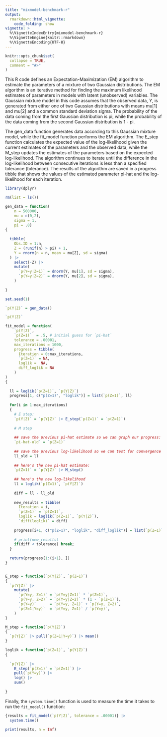 ```yaml
---
title: "mixmodel-benchmark-r"
output: 
  rmarkdown::html_vignette:
    code_folding: show
vignette: >
  %\VignetteIndexEntry{mixmodel-benchmark-r}
  %\VignetteEngine{knitr::rmarkdown}
  %\VignetteEncoding{UTF-8}
---
```


```r
knitr::opts_chunk$set(
  collapse = TRUE,
  comment = "#>"
)

```

This R code defines an Expectation-Maximization (EM) algorithm to estimate the parameters of a mixture of two Gaussian distributions. The EM algorithm is an iterative method for finding the maximum likelihood estimates of parameters in models with latent (unobserved) variables. The Gaussian mixture model in this code assumes that the observed data, Y, is generated from either one of two Gaussian distributions with means mu[1] and mu[2] and a common standard deviation sigma. The probability of the data coming from the first Gaussian distribution is pi, while the probability of the data coming from the second Gaussian distribution is 1 - pi.

The gen_data function generates data according to this Gaussian mixture model, while the fit_model function performs the EM algorithm. The E_step function calculates the expected value of the log-likelihood given the current estimates of the parameters and the observed data, while the M_step updates the estimates of the parameters based on the expected log-likelihood. The algorithm continues to iterate until the difference in the log-likelihood between consecutive iterations is less than a specified tolerance (tolerance). The results of the algorithm are saved in a progress tibble that shows the values of the estimated parameter pi-hat and the log-likelihood for each iteration.

```r

library(dplyr)

rm(list = ls())

gen_data = function(
    n = 500000,
    mu = c(0,2),
    sigma = 1,
    pi = .8)
{
  
  tibble(
    Obs.ID = 1:n,
    Z = (runif(n) > pi) + 1,
    Y = rnorm(n = n, mean = mu[Z], sd = sigma)
  ) |>
    select(-Z) |>
    mutate(
      `p(Y=y|Z=1)` = dnorm(Y, mu[1], sd = sigma),
      `p(Y=y|Z=2)` = dnorm(Y, mu[2], sd = sigma),
    )
  
}

set.seed(1)

`p(Y|Z)` = gen_data()

`p(Y|Z)`
```

```r


fit_model = function(
    `p(Y|Z)`,
    `p(Z=1)`  = .5, # initial guess for `pi-hat`
    tolerance = .00001,
    max_iterations = 1000,
    progress = tibble(
      Iteration = 0:max_iterations,
      `p(Z=1)` = NA,
      loglik =  NA,
      diff_loglik = NA
    )
)
{
  
  ll = loglik(`p(Z=1)`, `p(Y|Z)`)
  progress[1, c("p(Z=1)", "loglik")] = list(`p(Z=1)`, ll)
  
  for(i in 1:max_iterations)
  {
    # E step:
    `p(Y|Z)` = `p(Y|Z)` |> E_step(`p(Z=1)` = `p(Z=1)`)
    
    # M step
    
    ## save the previous pi-hat estimate so we can graph our progress:
    `pi-hat-old` = `p(Z=1)`
    
    ## save the previous log-likelihood so we can test for convergence
    ll_old = ll
    
    ## here's the new pi-hat estimate:
    `p(Z=1)` = `p(Y|Z)` |> M_step()
    
    ## here's the new log-likelihood
    ll = loglik(`p(Z=1)`, `p(Y|Z)`)
    
    diff = ll - ll_old
    
    new_results = tibble(
      Iteration = i,
      `p(Z=1)` = `p(Z=1)`,
      loglik = loglik(`p(Z=1)`, `p(Y|Z)`),
      `diff(loglik)` = diff)
    
    progress[i+1, c("p(Z=1)", "loglik", "diff_loglik")] = list(`p(Z=1)`, ll, diff)
    
    # print(new_results)
    if(diff < tolerance) break;
  }
  
  return(progress[1:(i+1), ])
}


E_step = function(`p(Y|Z)`, `p(Z=1)`)
{
  `p(Y|Z)` |>
    mutate(
      `p(Y=y, Z=1)` = `p(Y=y|Z=1)` * `p(Z=1)`,
      `p(Y=y, Z=2)` = `p(Y=y|Z=2)` * (1 - `p(Z=1)`),
      `p(Y=y)`      = `p(Y=y, Z=1)` + `p(Y=y, Z=2)`,
      `p(Z=1|Y=y)`  = `p(Y=y, Z=1)` / `p(Y=y)`,
    )
}

M_step = function(`p(Y|Z)`)
{
  `p(Y|Z)` |> pull(`p(Z=1|Y=y)`) |> mean()
}

loglik = function(`p(Z=1)`, `p(Y|Z)`)
{
  
  `p(Y|Z)` |>
    E_step(`p(Z=1)` = `p(Z=1)`) |>
    pull(`p(Y=y)`) |>
    log() |>
    sum()
  
}

```

Finally, the `system.time()` function is used to measure the time it takes to run the `fit_model()` function:

```r
{results = fit_model(`p(Y|Z)`, tolerance = .00001)} |> 
  system.time()

```

```r
print(results, n = Inf)
```

